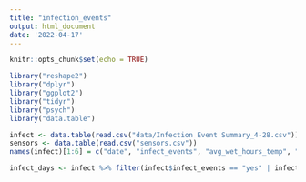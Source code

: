 ```yaml
---
title: "infection_events"
output: html_document
date: '2022-04-17'
---
```


```r
knitr::opts_chunk$set(echo = TRUE)
```

```r
library("reshape2")
library("dplyr")
library("ggplot2")
library("tidyr")
library("psych")
library("data.table")
```

```r
infect <- data.table(read.csv("data/Infection Event Summary_4-28.csv"))
sensors <- data.table(read.csv("sensors.csv"))
names(infect)[1:6] = c("date", "infect_events", "avg_wet_hours_temp", "wet_hours", "humid_hours(90+)", "rain_amt_in")
```

```r
infect_days <- infect %>% filter(infect$infect_events == "yes" | infect$infect_events == "combined")
```

